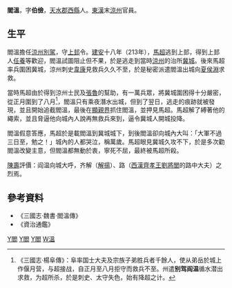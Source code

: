 '''閻溫'''{{BD|2世紀||213年|catIdx=Y閻}}，字'''伯儉'''，[[天水郡|天水郡]][[西縣|西縣]]人。[[東漢|東漢]]末[[涼州|涼州]]官員。

==生平==
{{see also|冀城之圍}}
閻溫擔任[[涼州|涼州]][[別駕|別駕]]，守[[上邽|上邽]]令。[[建安_(漢獻帝)|建安]]十八年（213年），[[馬超|馬超]]逃到上邽，得到上邽人[[任養|任養]]等歡迎，閻溫試圖阻止但不果，於是逃走到當時[[涼州|涼州]]的治所[[冀城|冀城]]。後來馬超率兵圍困冀城，涼州刺史[[韋康|韋康]]見救兵久久不至，於是秘密派遣閻溫出城向[[夏侯淵|夏侯淵]]求救。

當時馬超由於得到涼州士民及[[張魯|張魯]]的幫助，有一萬兵眾，將冀城圍困得十分嚴密，從正月圍到了八月<ref>《三國志·楊阜傳》：阜率国士大夫及宗族子弟胜兵者千餘人，使从弟岳於城上作偃月营，与超接战，自正月至八月拒守而救兵不至。州遣'''别驾阎温'''循水潜出求救，为超所杀，於是刺史、太守失色，始有降超之计。</ref>，閻溫只有乘夜潛水出城，但到了翌日，逃走的痕跡就被發現，並且開始追截閻溫，最後在[[顯親界|顯親界]]抓住閻溫，並押見馬超。馬超解了縛著他的繩索，並且脅逼他向城內人說再無救兵來到，逼令冀城人開城投降。

閻溫假意答應，馬超於是載閻溫到冀城城下，到後閻溫卻向城內大叫：「大軍不過三日至，勉之！」城內的人都哭泣，稱萬歲。馬超眼見冀城久攻不下，於是多次勸閻溫改變主意，但閻溫都無動於衷，寧死不屈，最終被馬超所殺。

[[陳壽|陳壽]]評價：阎温向城大呼，齐解（[[解揚|解揚]]）、路（[[西漢|西漢]][[劉將閭|齊孝王劉將閭]]的路中大夫）之烈焉。

==參考資料==
*《三國志·魏書·閻溫傳》
*《資治通鑑》

{{三国志}}
[[Category:東漢政治人物|Y閻]]
[[Category:三國政治人物|Y閻]]
[[Category:三國被處決者|Y閻]]
[[Category:閻姓|W溫]]